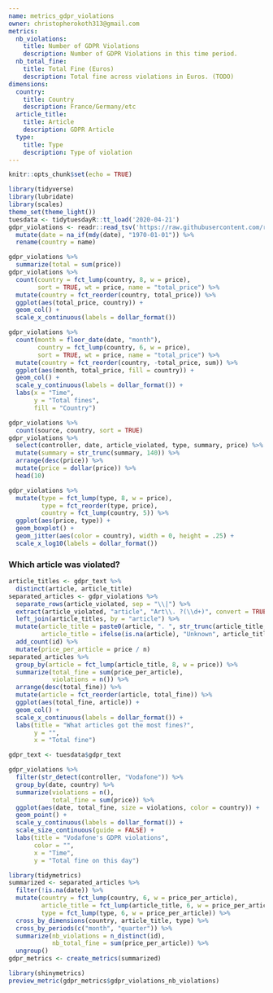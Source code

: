 ---
name: metrics_gdpr_violations
owner: christopherokoth313@gmail.com
metrics:
  nb_violations:
    title: Number of GDPR Violations
    description: Number of GDPR Violations in this time period.
  nb_total_fine:
    title: Total Fine (Euros)
    description: Total fine across violations in Euros. (TODO)
dimensions:
  country:
    title: Country
    description: France/Germany/etc
  article_title:
    title: Article
    description: GDPR Article
  type:
    title: Type
    description: Type of violation
---

```{r setup, include=FALSE}
knitr::opts_chunk$set(echo = TRUE)
```

```{r}
library(tidyverse)
library(lubridate)
library(scales)
theme_set(theme_light())
tuesdata <- tidytuesdayR::tt_load('2020-04-21')
gdpr_violations <- readr::read_tsv('https://raw.githubusercontent.com/rfordatascience/tidytuesday/master/data/2020/2020-04-21/gdpr_violations.tsv') %>%
  mutate(date = na_if(mdy(date), "1970-01-01")) %>%
  rename(country = name)
```

```{r}
gdpr_violations %>%
  summarize(total = sum(price))
gdpr_violations %>%
  count(country = fct_lump(country, 8, w = price),
        sort = TRUE, wt = price, name = "total_price") %>%
  mutate(country = fct_reorder(country, total_price)) %>%
  ggplot(aes(total_price, country)) +
  geom_col() +
  scale_x_continuous(labels = dollar_format())
```

```{r}
gdpr_violations %>%
  count(month = floor_date(date, "month"),
        country = fct_lump(country, 6, w = price),
        sort = TRUE, wt = price, name = "total_price") %>%
  mutate(country = fct_reorder(country, -total_price, sum)) %>%
  ggplot(aes(month, total_price, fill = country)) +
  geom_col() +
  scale_y_continuous(labels = dollar_format()) +
  labs(x = "Time",
       y = "Total fines",
       fill = "Country")
```

```{r}
gdpr_violations %>%
  count(source, country, sort = TRUE)
gdpr_violations %>%
  select(controller, date, article_violated, type, summary, price) %>%
  mutate(summary = str_trunc(summary, 140)) %>%
  arrange(desc(price)) %>%
  mutate(price = dollar(price)) %>%
  head(10)
```

```{r}
gdpr_violations %>%
  mutate(type = fct_lump(type, 8, w = price),
         type = fct_reorder(type, price),
         country = fct_lump(country, 5)) %>%
  ggplot(aes(price, type)) +
  geom_boxplot() +
  geom_jitter(aes(color = country), width = 0, height = .25) +
  scale_x_log10(labels = dollar_format())
```

### Which article was violated?

```{r}
article_titles <- gdpr_text %>%
  distinct(article, article_title)
separated_articles <- gdpr_violations %>%
  separate_rows(article_violated, sep = "\\|") %>%
  extract(article_violated, "article", "Art\\. ?(\\d+)", convert = TRUE, remove = FALSE) %>%
  left_join(article_titles, by = "article") %>%
  mutate(article_title = paste0(article, ". ", str_trunc(article_title, 50)),
         article_title = ifelse(is.na(article), "Unknown", article_title)) %>%
  add_count(id) %>%
  mutate(price_per_article = price / n)
separated_articles %>%
  group_by(article = fct_lump(article_title, 8, w = price)) %>%
  summarize(total_fine = sum(price_per_article),
            violations = n()) %>%
  arrange(desc(total_fine)) %>%
  mutate(article = fct_reorder(article, total_fine)) %>%
  ggplot(aes(total_fine, article)) +
  geom_col() +
  scale_x_continuous(labels = dollar_format()) +
  labs(title = "What articles got the most fines?",
       y = "",
       x = "Total fine")
```

```{r}
gdpr_text <- tuesdata$gdpr_text
```

```{r}
gdpr_violations %>%
  filter(str_detect(controller, "Vodafone")) %>%
  group_by(date, country) %>%
  summarize(violations = n(),
            total_fine = sum(price)) %>%
  ggplot(aes(date, total_fine, size = violations, color = country)) +
  geom_point() +
  scale_y_continuous(labels = dollar_format()) +
  scale_size_continuous(guide = FALSE) +
  labs(title = "Vodafone's GDPR violations",
       color = "",
       x = "Time",
       y = "Total fine on this day")
```

```{r}
library(tidymetrics)
summarized <- separated_articles %>%
  filter(!is.na(date)) %>%
  mutate(country = fct_lump(country, 6, w = price_per_article),
         article_title = fct_lump(article_title, 6, w = price_per_article),
         type = fct_lump(type, 6, w = price_per_article)) %>%
  cross_by_dimensions(country, article_title, type) %>%
  cross_by_periods(c("month", "quarter")) %>%
  summarize(nb_violations = n_distinct(id),
            nb_total_fine = sum(price_per_article)) %>%
  ungroup()
gdpr_metrics <- create_metrics(summarized)
```

```{r}
library(shinymetrics)
preview_metric(gdpr_metrics$gdpr_violations_nb_violations)
```




